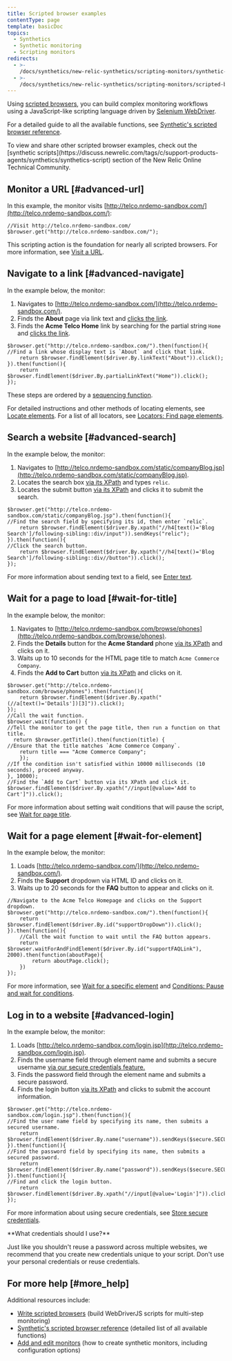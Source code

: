 ```yaml
---
title: Scripted browser examples
contentType: page
template: basicDoc
topics:
  - Synthetics
  - Synthetic monitoring
  - Scripting monitors
redirects:
  - >-
    /docs/synthetics/new-relic-synthetics/scripting-monitors/synthetic-script-examples
  - >-
    /docs/synthetics/new-relic-synthetics/scripting-monitors/scripted-browser-examples
---
```


Using [scripted browsers](/docs/synthetics/new-relic-synthetics/scripting-monitors/writing-scripted-browsers), you can build complex monitoring workflows using a JavaScript-like scripting language driven by [Selenium WebDriver](https://seleniumhq.github.io/selenium/docs/api/javascript/index.html).

For a detailed guide to all the available functions, see [Synthetic's scripted browser reference](/docs/synthetics/new-relic-synthetics/scripting-monitors/synthetics-scripted-browser-reference-monitor-versions-050).

<Callout variant="tip">
  To view and share other scripted browser examples, check out the [synthetic scripts](https://discuss.newrelic.com/tags/c/support-products-agents/synthetics/synthetics-script) section of the New Relic Online Technical Community.
</Callout>

## Monitor a URL [#advanced-url]

In this example, the monitor visits [http://telco.nrdemo-sandbox.com/](http://telco.nrdemo-sandbox.com/):

```
//Visit http://telco.nrdemo-sandbox.com/
$browser.get("http://telco.nrdemo-sandbox.com/");
```

This scripting action is the foundation for nearly all scripted browsers. For more information, see [Visit a URL](/docs/synthetics/new-relic-synthetics/scripting-monitors/writing-scripted-browsers#visiting-a-url).

## Navigate to a link [#advanced-navigate]

In the example below, the monitor:

1. Navigates to [http://telco.nrdemo-sandbox.com/](http://telco.nrdemo-sandbox.com/).
2. Finds the **About** page via link text and [clicks the link](/docs/synthetics/new-relic-synthetics/scripting-monitors/writing-scripted-browsers#clicking-elements).
3. Finds the **Acme Telco Home** link by searching for the partial string `Home` and [clicks the link](/docs/synthetics/new-relic-synthetics/scripting-monitors/writing-scripted-browsers#clicking-elements).

```
$browser.get("http://telco.nrdemo-sandbox.com/").then(function(){
//Find a link whose display text is `About` and click that link.
    return $browser.findElement($driver.By.linkText("About")).click();
}).then(function(){
    return $browser.findElement($driver.By.partialLinkText("Home")).click();
});
```

These steps are ordered by a [sequencing function](/docs/synthetics/new-relic-synthetics/scripting-monitors/writing-scripted-browsers#sequence).

For detailed instructions and other methods of locating elements, see [Locate elements](/docs/synthetics/new-relic-synthetics/scripting-monitors/writing-scripted-browsers#locating-elements). For a list of all locators, see [Locators: Find page elements](/docs/synthetics/new-relic-synthetics/scripting-monitors/synthetics-scripted-browser-reference-monitor-versions-050#locators).

## Search a website [#advanced-search]

In the example below, the monitor:

1. Navigates to [http://telco.nrdemo-sandbox.com/static/companyBlog.jsp](http://telco.nrdemo-sandbox.com/static/companyBlog.jsp).
2. Locates the search box [via its XPath](/docs/synthetics/new-relic-synthetics/scripting-monitors/write-scripted-browsers#locate-by-xpath) and types `relic`.
3. Locates the submit button [via its XPath](/docs/synthetics/new-relic-synthetics/scripting-monitors/write-scripted-browsers#locate-by-xpath) and clicks it to submit the search.

```
$browser.get("http://telco.nrdemo-sandbox.com/static/companyBlog.jsp").then(function(){
//Find the search field by specifying its id, then enter `relic`.
    return $browser.findElement($driver.By.xpath("//h4[text()='Blog Search']/following-sibling::div/input")).sendKeys("relic");
}).then(function(){
//Click the search button.
    return $browser.findElement($driver.By.xpath("//h4[text()='Blog Search']/following-sibling::div//button")).click();
});
```

For more information about sending text to a field, see [Enter text](/docs/synthetics/new-relic-synthetics/scripting-monitors/writing-scripted-browsers#entering-text).

## Wait for a page to load [#wait-for-title]

In the example below, the monitor:

1. Navigates to [http://telco.nrdemo-sandbox.com/browse/phones](http://telco.nrdemo-sandbox.com/browse/phones).
2. Finds the **Details** button for the **Acme Standard** phone [via its XPath](/docs/synthetics/new-relic-synthetics/scripting-monitors/write-scripted-browsers#locate-by-xpath) and clicks on it.
3. Waits up to 10 seconds for the HTML page title to match `Acme Commerce Company`.
4. Finds the **Add to Cart** button [via its XPath](/docs/synthetics/new-relic-synthetics/scripting-monitors/write-scripted-browsers#locate-by-xpath) and clicks on it.

```
$browser.get("http://telco.nrdemo-sandbox.com/browse/phones").then(function(){
    return $browser.findElement($driver.By.xpath("(//a[text()='Details'])[3]")).click();
});
//Call the wait function.
$browser.wait(function() {
//Tell the monitor to get the page title, then run a function on that title.
  return $browser.getTitle().then(function(title) {
//Ensure that the title matches `Acme Commerce Company`.
    return title === "Acme Commerce Company";
    });
//If the condition isn't satisfied within 10000 milliseconds (10 seconds), proceed anyway.
}, 10000);
//Find the `Add to Cart` button via its XPath and click it.
$browser.findElement($driver.By.xpath("//input[@value='Add to Cart']")).click();
```

For more information about setting wait conditions that will pause the script, see [Wait for page title](/docs/synthetics/new-relic-synthetics/scripting-monitors/writing-scripted-browsers#wait-page-title).

## Wait for a page element [#wait-for-element]

In the example below, the monitor:

1. Loads [http://telco.nrdemo-sandbox.com/](http://telco.nrdemo-sandbox.com/).
2. Finds the **Support** dropdown via HTML ID and clicks on it.
3. Waits up to 20 seconds for the **FAQ** button to appear and clicks on it.

```
//Navigate to the Acme Telco Homepage and clicks on the Support dropdown.
$browser.get("http://telco.nrdemo-sandbox.com/").then(function(){
    return $browser.findElement($driver.By.id("supportDropDown")).click();
}).then(function(){
    //Call the wait function to wait until the FAQ button appears.
    return $browser.waitForAndFindElement($driver.By.id("supportFAQLink"), 2000).then(function(aboutPage){
        return aboutPage.click();
    })
});
```

For more information, see [Wait for a specific element](/docs/synthetics/new-relic-synthetics/scripting-monitors/writing-scripted-browsers#wait-page-element) and [Conditions: Pause and wait for conditions](/docs/synthetics/new-relic-synthetics/scripting-monitors/synthetics-scripted-browser-reference-monitor-versions-050#until).

## Log in to a website [#advanced-login]

In the example below, the monitor:

1. Loads [http://telco.nrdemo-sandbox.com/login.jsp](http://telco.nrdemo-sandbox.com/login.jsp).
2. Finds the username field through element name and submits a secure username [via our secure credentials feature.](/docs/synthetics/new-relic-synthetics/using-monitors/secure-credentials-store-credentials-information-scripted-browsers)
3. Finds the password field through the element name and submits a secure password.
4. Finds the login button [via its XPath](/docs/synthetics/new-relic-synthetics/scripting-monitors/write-scripted-browsers#locate-by-xpath) and clicks to submit the account information.

```
$browser.get("http://telco.nrdemo-sandbox.com/login.jsp").then(function(){
//Find the user name field by specifying its name, then submits a secured username.
    return $browser.findElement($driver.By.name("username")).sendKeys($secure.SECURE_USERNAME);
}).then(function(){
//Find the password field by specifying its name, then submits a secured password.
    return $browser.findElement($driver.By.name("password")).sendKeys($secure.SECURE_PASSWORD);
}).then(function(){
//Find and click the login button.
    return $browser.findElement($driver.By.xpath("//input[@value='Login']")).click();
});
```

For more information about using secure credentials, see [Store secure credentials](/docs/synthetics/new-relic-synthetics/using-monitors/secure-credentials-store-credentials-information-scripted-browsers).

<Callout variant="tip">
  **What credentials should I use?**

  Just like you shouldn't reuse a password across multiple websites, we recommend that you create new credentials unique to your script. Don't use your personal credentials or reuse credentials.
</Callout>

## For more help [#more_help]

Additional resources include:

* [Write scripted browsers](/docs/synthetics/new-relic-synthetics/scripting-monitors/writing-scripted-browsers) (build WebDriverJS scripts for multi-step monitoring)
* [Synthetic's scripted browser reference](/docs/synthetics/new-relic-synthetics/scripting-monitors/synthetics-scripted-browser-reference-monitor-versions-050) (detailed list of all available functions)
* [Add and edit monitors](/docs/synthetics/new-relic-synthetics/using-monitors/adding-editing-monitors) (how to create synthetic monitors, including configuration options)

